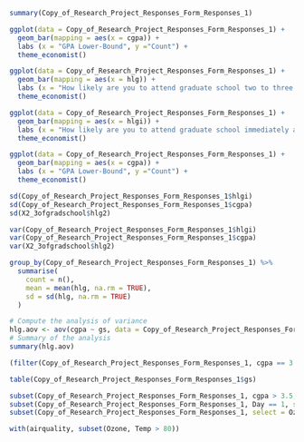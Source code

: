 

```{r}
summary(Copy_of_Research_Project_Responses_Form_Responses_1)
```
```{r}
ggplot(data = Copy_of_Research_Project_Responses_Form_Responses_1) +
  geom_bar(mapping = aes(x = cgpa)) +
  labs (x = "GPA Lower-Bound", y ="Count") +
  theme_economist()
```

```{r}
ggplot(data = Copy_of_Research_Project_Responses_Form_Responses_1) +
  geom_bar(mapping = aes(x = hlg)) +
  labs (x = "How likely are you to attend graduate school two to three years after graduation?", y ="Count") +
  theme_economist()
```

```{r}
ggplot(data = Copy_of_Research_Project_Responses_Form_Responses_1) +
  geom_bar(mapping = aes(x = hlgi)) +
  labs (x = "How likely are you to attend graduate school immediately after graduation?", y ="Count") +
  theme_economist()
```



```{r}
ggplot(data = Copy_of_Research_Project_Responses_Form_Responses_1) +
  geom_bar(mapping = aes(x = cgpa)) +
  labs (x = "GPA Lower-Bound", y ="Count") +
  theme_economist()
```


```{r}
sd(Copy_of_Research_Project_Responses_Form_Responses_1$hlgi)
sd(Copy_of_Research_Project_Responses_Form_Responses_1$cgpa)
sd(X2_3ofgradschool$hlg2)
```
```{r}
var(Copy_of_Research_Project_Responses_Form_Responses_1$hlgi)
var(Copy_of_Research_Project_Responses_Form_Responses_1$cgpa)
var(X2_3ofgradschool$hlg2)
```

```{r}
group_by(Copy_of_Research_Project_Responses_Form_Responses_1) %>%
  summarise(
    count = n(),
    mean = mean(hlg, na.rm = TRUE),
    sd = sd(hlg, na.rm = TRUE)
  )

```


```{r}
# Compute the analysis of variance
hlg.aov <- aov(cgpa ~ gs, data = Copy_of_Research_Project_Responses_Form_Responses_1)
# Summary of the analysis
summary(hlg.aov)
```

```{r}
(filter(Copy_of_Research_Project_Responses_Form_Responses_1, cgpa == 3.5 | cgpa == 3.75))


```

```{r}
table(Copy_of_Research_Project_Responses_Form_Responses_1$gs)
```

```{r}
subset(Copy_of_Research_Project_Responses_Form_Responses_1, cgpa > 3.5, select = c(gs))
subset(Copy_of_Research_Project_Responses_Form_Responses_1, Day == 1, select = -Temp)
subset(Copy_of_Research_Project_Responses_Form_Responses_1, select = Ozone:Wind)

with(airquality, subset(Ozone, Temp > 80))
```

